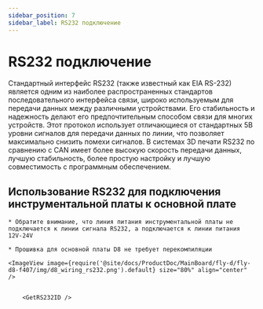 ```yaml
---
sidebar_position: 7
sidebar_label: RS232 подключение
---
```



# RS232 подключение

Стандартный интерфейс RS232 (также известный как EIA RS-232) является одним из наиболее распространенных стандартов последовательного интерфейса связи, широко используемым для передачи данных между различными устройствами. Его стабильность и надежность делают его предпочтительным способом связи для многих устройств. Этот протокол использует отличающиеся от стандартных 5В уровни сигналов для передачи данных по линии, что позволяет максимально снизить помехи сигналов. В системах 3D печати RS232 по сравнению с CAN имеет более высокую скорость передачи данных, лучшую стабильность, более простую настройку и лучшую совместимость с программным обеспечением.

## Использование RS232 для подключения инструментальной платы к основной плате

    * Обратите внимание, что линия питания инструментальной платы не подключается к линии сигнала RS232, а подключается к линии питания 12V-24V

    * Прошивка для основной платы D8 не требует перекомпиляции
    
    <ImageView image={require('@site/docs/ProductDoc/MainBoard/fly-d/fly-d8-f407/img/d8_wiring_rs232.png').default} size="80%" align="center" />


        <GetRS232ID />